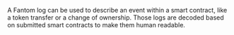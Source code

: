 A Fantom log can be used to describe an event within a smart contract, like a token transfer or a change of ownership. Those logs are decoded based on submitted smart contracts to make them human readable.